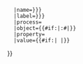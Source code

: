 <includeonly><!--
-->{{OslTemplate:LabProcess/Parameter
   |id={{{id|}}}
   |type=Term:Parameter/Actual;Term:Parameter/Quantitative{{#if:{{{type|}}}|;{{{type}}}|}} 
   |name={{{name|{{{label|}}}}}} 
   |label={{{label|{{{name|}}}}}} 
   |process={{FULLPAGENAME}}
   |object={{#if:{{{object_id|}}}|{{NAMESPACE}}:{{ROOTPAGENAME}}#{{{object_id}}}|}}
   |property={{{actual_quantity|}}}
   |value={{#if:{{{actual_value|}}}|{{{actual_value|}}} {{{actual_unit|}}}|}}
}}<!--
--></includeonly>